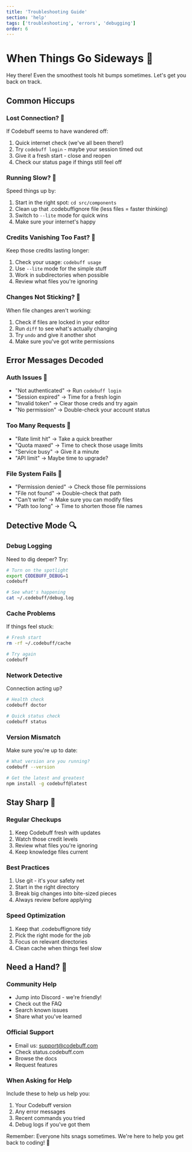 ```yaml
---
title: 'Troubleshooting Guide'
section: 'help'
tags: ['troubleshooting', 'errors', 'debugging']
order: 6
---
```


# When Things Go Sideways 🔧

Hey there! Even the smoothest tools hit bumps sometimes. Let's get you back on track.

## Common Hiccups

### Lost Connection? 🔌
If Codebuff seems to have wandered off:
1. Quick internet check (we've all been there!)
2. Try `codebuff login` - maybe your session timed out
3. Give it a fresh start - close and reopen
4. Check our status page if things still feel off

### Running Slow? 🐌
Speed things up by:
1. Start in the right spot: `cd src/components`
2. Clean up that .codebuffignore file (less files = faster thinking)
3. Switch to `--lite` mode for quick wins
4. Make sure your internet's happy

### Credits Vanishing Too Fast? 💸
Keep those credits lasting longer:
1. Check your usage: `codebuff usage`
2. Use `--lite` mode for the simple stuff
3. Work in subdirectories when possible
4. Review what files you're ignoring

### Changes Not Sticking? 🤔
When file changes aren't working:
1. Check if files are locked in your editor
2. Run `diff` to see what's actually changing
3. Try `undo` and give it another shot
4. Make sure you've got write permissions

## Error Messages Decoded

### Auth Issues 🔑
- "Not authenticated" → Run `codebuff login`
- "Session expired" → Time for a fresh login
- "Invalid token" → Clear those creds and try again
- "No permission" → Double-check your account status

### Too Many Requests 🚦
- "Rate limit hit" → Take a quick breather
- "Quota maxed" → Time to check those usage limits
- "Service busy" → Give it a minute
- "API limit" → Maybe time to upgrade?

### File System Fails 📁
- "Permission denied" → Check those file permissions
- "File not found" → Double-check that path
- "Can't write" → Make sure you can modify files
- "Path too long" → Time to shorten those file names

## Detective Mode 🔍

### Debug Logging
Need to dig deeper? Try:
```bash
# Turn on the spotlight
export CODEBUFF_DEBUG=1
codebuff

# See what's happening
cat ~/.codebuff/debug.log
```

### Cache Problems
If things feel stuck:
```bash
# Fresh start
rm -rf ~/.codebuff/cache

# Try again
codebuff
```

### Network Detective
Connection acting up?
```bash
# Health check
codebuff doctor

# Quick status check
codebuff status
```

### Version Mismatch
Make sure you're up to date:
```bash
# What version are you running?
codebuff --version

# Get the latest and greatest
npm install -g codebuff@latest
```

## Stay Sharp 🎯

### Regular Checkups
1. Keep Codebuff fresh with updates
2. Watch those credit levels
3. Review what files you're ignoring
4. Keep knowledge files current

### Best Practices
1. Use git - it's your safety net
2. Start in the right directory
3. Break big changes into bite-sized pieces
4. Always review before applying

### Speed Optimization
1. Keep that .codebuffignore tidy
2. Pick the right mode for the job
3. Focus on relevant directories
4. Clean cache when things feel slow

## Need a Hand? 🤝

### Community Help
- Jump into Discord - we're friendly!
- Check out the FAQ
- Search known issues
- Share what you've learned

### Official Support
- Email us: support@codebuff.com
- Check status.codebuff.com
- Browse the docs
- Request features

### When Asking for Help
Include these to help us help you:
1. Your Codebuff version
2. Any error messages
3. Recent commands you tried
4. Debug logs if you've got them

Remember: Everyone hits snags sometimes. We're here to help you get back to coding! 💪

